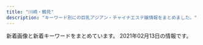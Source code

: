 ```yaml
---
title: "川崎・鶴見"
description: "キーワード別にの巨乳アジアン・チャイナエステ嬢情報をまとめました。"
---
```


新着画像と新着キーワードをまとめています。
2021年02月13日の情報です。

<DmmAffiliateIns />
<KeywordTable
  shops={
    [
    {
        "keywords": {
            "D": 14,
            "E": 14
        },
        "url": "http://nymphe-est.xyz/",
        "station": "JR\u77e2\u5411\u99c5",
        "img_links": [
            "http://nymphe-est.xyz/img/cast5/img2-s.jpg",
            "http://nymphe-est.xyz/img/h1.png",
            "http://nymphe-est.xyz/img/tit3.png",
            "http://nymphe-est.xyz/img/cast5/img2.jpg",
            "http://nymphe-est.xyz/img/tit2.png",
            "http://nymphe-est.xyz/img/m3.png",
            "http://nymphe-est.xyz/img/slide2-3.jpg",
            "http://nymphe-est.xyz/img/cast6/img1.jpg",
            "http://nymphe-est.xyz/img/cg04.jpg",
            "http://nymphe-est.xyz/img/cast2/img2-s.jpg",
            "http://nymphe-est.xyz/img/phone.png",
            "http://nymphe-est.xyz/img/cast4/img2.jpg",
            "http://nymphe-est.xyz/img/cast1/img1-s.jpg",
            "http://nymphe-est.xyz/img/cg02.jpg",
            "http://nymphe-est.xyz/img/cast6/img1-s.jpg",
            "http://nymphe-est.xyz/img/cast6/img3-s.jpg",
            "http://nymphe-est.xyz/img/cast6/img3.jpg",
            "http://nymphe-est.xyz/img/cast2/img2.jpg",
            "http://nymphe-est.xyz/img/cast6/img2.jpg",
            "http://nymphe-est.xyz/img/cast4/img1.jpg",
            "http://nymphe-est.xyz/img/cast2/img1-s.jpg",
            "http://nymphe-est.xyz/img/m6.png",
            "http://nymphe-est.xyz/img/cast5/img1-s.jpg",
            "http://nymphe-est.xyz/img/cast3/img2-s.jpg",
            "http://nymphe-est.xyz/img/cast3/img3.jpg",
            "http://nymphe-est.xyz/img/m1.png",
            "http://nymphe-est.xyz/img/slide2-4.jpg",
            "http://nymphe-est.xyz/img/cg01.jpg",
            "http://nymphe-est.xyz/img/cg03.jpg",
            "http://nymphe-est.xyz/img/cast2/img1.jpg",
            "http://nymphe-est.xyz/img/tit1.png",
            "http://nymphe-est.xyz/img/cast5/img1.jpg",
            "http://nymphe-est.xyz/img/m2.png",
            "http://nymphe-est.xyz/img/cast4/img2-s.jpg",
            "http://nymphe-est.xyz/img/cast6/img2-s.jpg",
            "http://nymphe-est.xyz/img/cast3/img1-s.jpg",
            "http://nymphe-est.xyz/img/cast4/img1-s.jpg",
            "http://nymphe-est.xyz/img/tit4.png",
            "http://nymphe-est.xyz/img/cp-ttl.png",
            "http://nymphe-est.xyz/img/m4.png",
            "http://nymphe-est.xyz/img/slide2-2.jpg",
            "http://nymphe-est.xyz/img/cp-desc1.png",
            "http://nymphe-est.xyz/img/cast5/img3-s.jpg",
            "http://nymphe-est.xyz/img/cast3/img2.jpg",
            "http://nymphe-est.xyz/img/slide2-1.jpg",
            "http://nymphe-est.xyz/img/tit5.png",
            "http://nymphe-est.xyz/img/cast1/img2.jpg",
            "http://nymphe-est.xyz/img/tel2.png",
            "http://nymphe-est.xyz/img/cast3/img1.jpg",
            "http://nymphe-est.xyz/img/open.png",
            "http://nymphe-est.xyz/img/cp-desc1sp.png",
            "http://nymphe-est.xyz/img/cast1/img1.jpg",
            "http://nymphe-est.xyz/img/cast2/img3.jpg",
            "http://nymphe-est.xyz/img/tit6.png",
            "http://nymphe-est.xyz/img/cast2/img3-s.jpg",
            "http://nymphe-est.xyz/img/cast1/img2-s.jpg",
            "http://nymphe-est.xyz/img/cast5/img3.jpg",
            "http://nymphe-est.xyz/img/m5.png",
            "http://nymphe-est.xyz/img/cast3/img3-s.jpg"
        ],
        "name": "For You"
    },
    {
        "station": "\u4eac\u6025\u9db4\u898b\u99c5\u6771\u53e3",
        "name": "\u30d0\u30d6\u308a\u3093\u5a18",
        "url": "http://baburin.iest.info/",
        "keywords": {
            "D": 188,
            "88": 17,
            "85": 57,
            "83": 19,
            "87": 133,
            "86": 76,
            "E": 19,
            "C": 76,
            "82": 19
        },
        "img_links": [
            "http://baburin.iest.info/photos/sites/2/2018/09/2018091006542340.jpg",
            "http://baburin.iest.info/images/s_info.jpg",
            "http://baburin.iest.info/photos/sites/2/2018/12/2018120114132410.jpg",
            "http://baburin.iest.info/images/s_news.jpg",
            "http://baburin.iest.info/images/s_staff.jpg",
            "http://baburin.iest.info/photos/sites/2/2018/06/2018062508384319.jpg",
            "http://baburin.iest.info/photos/sites/2/2019/12/2019121012290043.jpg",
            "http://baburin.iest.info/photos/sites/2/2018/06/2018063004421199.jpg",
            "http://baburin.iest.info/images/mibile.jpg",
            "http://baburin.iest.info/photos/sites/2/2018/10/2018103017042054.jpg",
            "http://baburin.iest.info/photos/sites/2/2019/12/2019121112381870.jpg",
            "http://baburin.iest.info/photos/sites/2/2020/02/2020020617495273.jpg",
            "http://baburin.iest.info/photos/sites/2/2019/06/2019062312555740.jpg",
            "http://baburin.iest.info/images/s_pick.jpg",
            "http://baburin.iest.info/photos/sites/2/2018/07/2018072409124390.jpg",
            "http://baburin.iest.info/images/staff0.jpg",
            "http://baburin.iest.info/photos/sites/2/2020/02/2020021216314936.jpg",
            "http://baburin.iest.info/photos/sites/2/2019/12/2019121012271150.jpg",
            "http://baburin.iest.info/images/top.png",
            "http://baburin.iest.info/photos/sites/2/2020/10/2020100615314175.jpg",
            "http://baburin.iest.info/photos/sites/2/2019/12/2019121012234134.jpg",
            "http://baburin.iest.info/photos/sites/2/2018/03/1.jpg",
            "http://baburin.iest.info/images/acc.jpg",
            "http://baburin.iest.info/images/acc1.jpg",
            "http://baburin.iest.info/photos/sites/2/2018/11/2018112214225177.jpg",
            "http://baburin.iest.info/images/s_face.jpg"
        ]
    },
    {
        "name": "Smile",
        "keywords": {
            "E": 2,
            "C": 16,
            "D": 4
        },
        "station": "\u4eac\u6025\u9db4\u898b\u99c5\u6771\u53e3",
        "url": "http://tsurumi-est.xyz/",
        "img_links": [
            "http://tsurumi-est.xyz/g0.jpg",
            "http://tsurumi-est.xyz/g1.jpg",
            "http://tsurumi-est.xyz/images/top.jpg",
            "http://tsurumi-est.xyz/images/int1.jpg",
            "http://tsurumi-est.xyz/images/g2.jpg",
            "http://tsurumi-est.xyz/g3.jpg",
            "http://tsurumi-est.xyz/images/mens-esthe1.png",
            "http://tsurumi-est.xyz/images/flash.jpg",
            "http://tsurumi-est.xyz/g2.jpg",
            "http://tsurumi-est.xyz/images/flash2.jpg",
            "http://tsurumi-est.xyz/images/g3.jpg",
            "http://tsurumi-est.xyz/images/s_staff1.png",
            "http://tsurumi-est.xyz/images/g0.jpg",
            "http://tsurumi-est.xyz/images/int2.jpg",
            "http://cdn.dino-es.com/images/logo/88x31NewDinoEs.png",
            "http://tsurumi-est.xyz/images/s_staff.png",
            "http://momipara.jp/img/link/momi88.jpg",
            "http://tsurumi-est.xyz/images/mobile.png",
            "http://tsurumi-est.xyz/images/g1.jpg",
            "http://tsurumi-est.xyz/images/g5.jpg"
        ]
    },
    {
        "keywords": {
            "100": 1,
            "\u30bb\u30af\u30b7\u30fc": 8,
            "G": 13,
            "\u30c0\u30a4\u30ca\u30de\u30a4\u30c8": 1
        },
        "img_links": [
            "https://www.pal-spa.com/img/girl/main/smain2944975d1e88a92635112090a18fddfe496.jpg",
            "https://www.pal-spa.com/img/blog/palspa_blog_20200803_ai3.jpg",
            "https://www.pal-spa.com/img/blog/palspa_blog_20200113_miyuki6.jpg",
            "https://www.pal-spa.com/img/girl/list/swest259a92ee295305fdbc6e4cd5a68dad5216.jpg",
            "https://www.pal-spa.com/img/blog/palspa_blog_20200316_aya8.jpg",
            "https://www.pal-spa.com/img/blog/palspa_blog_20191204_erica5.jpg",
            "https://www.pal-spa.com/img/girl/list/sface21a4782a043e7ca29f58aba8d6552a2d6e.jpg",
            "https://www.pal-spa.com/img/blog/palspa_blog_20200316_aya10.jpg",
            "https://www.pal-spa.com/img/girl/list/swest41179e3d7fbd9c1dd52f6aa2a671ce0bd.jpg",
            "https://www.pal-spa.com/img/material/massage_siatu2.jpg",
            "https://www.pal-spa.com/img/girl/main/smain2924975d1e88a92635112090a18fddfe496.jpg",
            "https://www.pal-spa.com/img/blog/palspa_blog_20200113_miyuki8.jpg",
            "https://www.pal-spa.com/img/girl/main/smain251b45d339d6509c6b7779e499e2a9b6ba6.jpg",
            "https://www.pal-spa.com/img/blog/palspa_blog_20191204_izumi1.jpg",
            "https://www.pal-spa.com/img/blog/palspa_blog_20200113_miyuki7.jpg",
            "https://www.pal-spa.com/img/girl/list/slist2803b6e28547718e5f6d36e0d1c631fbcd.jpg",
            "https://www.pal-spa.com/img/blog/postimage20200805131611.jpg",
            "https://www.pal-spa.com/img/blog/palspa_blog_20210120_haruka6.jpg",
            "https://www.pal-spa.com/img/girl/main/smain214a4782a043e7ca29f58aba8d6552a2d6e.jpg",
            "https://www.pal-spa.com/img/blog/postimage20210128110639.jpg",
            "https://www.pal-spa.com/img/blog/palspa_blog_20200803_ai1.jpg",
            "https://www.pal-spa.com/img/blog/palspa_blog_20191204_erica1.jpg",
            "https://www.pal-spa.com/img/girl/main/smain241254584407bed049e349a41c5443a4345.jpg",
            "https://www.pal-spa.com/img/girl/main/smain32544cc176e6519c5cfcaa30cdb6b3d4ae6.jpg",
            "https://www.pal-spa.com/img/blog/palspa_blog_20191201_yui4.jpg",
            "https://www.pal-spa.com/img/girl/main/smain93489e4bc2f68cb6c1df5f2c0780e53ef2.jpg",
            "https://www.pal-spa.com/img/girl/list/swest34fb1e5b054a6796aafb6d24f36ac90950.jpg",
            "https://www.pal-spa.com/img/girl/main/smain32344cc176e6519c5cfcaa30cdb6b3d4ae6.jpg",
            "https://www.pal-spa.com/img/girl/main/smain295c66d8a8ea77ad563b7a5d4d245be38c5.jpg",
            "https://www.pal-spa.com/img/blog/palspa_blog_20191204_erica3.jpg",
            "https://www.pal-spa.com/img/blog/palspa_blog_20191201_yui3.jpg",
            "https://www.pal-spa.com/img/girl/main/smain2342be10adc295a0fc3adfdb5b77838c4a7.jpg",
            "https://www.pal-spa.com/img/material/image_auth.png",
            "https://www.pal-spa.com/img/girl/list/swest21a4782a043e7ca29f58aba8d6552a2d6e.jpg",
            "https://www.pal-spa.com/img/girl/main/smain283aa054b0383cc218664f07c55c4e1d3f0.jpg",
            "https://www.pal-spa.com/img/blog/palspa_blog_20191201_yui6.jpg",
            "https://www.pal-spa.com/img/blog/palspa_blog_20200316_aya5.jpg",
            "https://www.pal-spa.com/img/material/massage_sentai1.jpg",
            "https://www.pal-spa.com/img/girl/main/smain841caefc8aa890323cc659f5abf9da1937.jpg",
            "https://www.pal-spa.com/img/blog/palspa_blog_20191204_erica4.jpg",
            "https://www.pal-spa.com/img/girl/list/slist32552450a07c5e6fcf616569ce56276f28.jpg",
            "https://www.pal-spa.com/img/blog/postimage20190909035711.jpg",
            "https://www.pal-spa.com/img/girl/main/smain285aa054b0383cc218664f07c55c4e1d3f0.jpg",
            "https://www.pal-spa.com/img/blog/palspa_blog_20200113_miyuki4.jpg",
            "https://www.pal-spa.com/img/camp/camp_20210101min75.jpg",
            "https://www.pal-spa.com/img/girl/main/smain424a6d03832c91a865b6562a3dc842e51a.jpg",
            "https://www.pal-spa.com/img/girl/list/sface24254584407bed049e349a41c5443a4345.jpg",
            "https://www.pal-spa.com/img/blog/palspa_blog_20191204_izumi7.jpg",
            "https://www.pal-spa.com/img/girl/pickup/pickup20200822150116.jpg",
            "https://www.pal-spa.com/img/blog/palspa_blog_20200803_ai4.jpg",
            "https://www.pal-spa.com/img/blog/palspa_blog_20200316_aya9.jpg",
            "https://www.pal-spa.com/img/girl/main/smain2332be10adc295a0fc3adfdb5b77838c4a7.jpg",
            "https://www.pal-spa.com/img/girl/main/smain339afba4e500f33ea543f800c8238c1f49.jpg",
            "https://www.pal-spa.com/img/girl/list/sface9b20525be57ec14c2cab254b7f38bd4df.jpg",
            "https://www.pal-spa.com/img/girl/main/smain831caefc8aa890323cc659f5abf9da1937.jpg",
            "https://www.pal-spa.com/img/girl/main/smain2934975d1e88a92635112090a18fddfe496.jpg",
            "https://www.pal-spa.com/img/blog/postimage20191205024146.jpg",
            "https://www.pal-spa.com/img/girl/list/slist82771fec40d02127b42e7e4941a97d5e8.jpg",
            "https://www.pal-spa.com/img/blog/postimage20200316071533.jpg",
            "https://www.pal-spa.com/img/blog/palspa_blog_20191201_yui7.jpg",
            "https://www.pal-spa.com/img/girl/list/swest24254584407bed049e349a41c5443a4345.jpg",
            "https://www.pal-spa.com/img/girl/list/sface32552450a07c5e6fcf616569ce56276f28.jpg",
            "https://www.pal-spa.com/img/girl/main/smain281fd9bc58195da2c4f8c318534044e362e.jpg",
            "https://www.pal-spa.com/img/girl/list/slist2384c844601b0fd2f7aabfe4a5a12163b7.jpg",
            "https://www.pal-spa.com/img/blog/palspa_blog_20191204_erica6.jpg",
            "https://www.pal-spa.com/img/girl/list/sface41179e3d7fbd9c1dd52f6aa2a671ce0bd.jpg",
            "https://www.pal-spa.com/img/girl/main/smain2312be10adc295a0fc3adfdb5b77838c4a7.jpg",
            "https://www.pal-spa.com/img/blog/postimage20200112225143.jpg",
            "https://www.pal-spa.com/img/blog/postimage20191201161433.jpg",
            "https://www.pal-spa.com/img/girl/list/sface8aaf0584954cf78c6fa0e4d5235d359c9.jpg",
            "https://www.pal-spa.com/img/blog/palspa_blog_20191201_aica7.jpg",
            "https://www.pal-spa.com/img/girl/list/swest232be10adc295a0fc3adfdb5b77838c4a7.jpg",
            "https://www.pal-spa.com/img/girl/main/smain32444cc176e6519c5cfcaa30cdb6b3d4ae6.jpg",
            "https://www.pal-spa.com/img/blog/palspa_blog_20191204_izumi4.jpg",
            "https://www.pal-spa.com/img/girl/list/slist24940766e3a46af57756429b6407dea11e.jpg",
            "https://www.pal-spa.com/img/girl/main/smain34264ec295988800531cb0f78cdcfbcb9cf.jpg",
            "https://www.pal-spa.com/img/girl/main/smain315f04254ecea9c57f49748c46b01a7664c.jpg",
            "https://www.pal-spa.com/img/girl/main/smain314f04254ecea9c57f49748c46b01a7664c.jpg",
            "https://www.pal-spa.com/img/blog/palspa_blog_20200113_miyuki1.jpg",
            "https://www.pal-spa.com/img/blog/palspa_blog_20191204_izumi6.jpg",
            "https://www.pal-spa.com/img/girl/list/swest81caefc8aa890323cc659f5abf9da1937.jpg",
            "https://www.pal-spa.com/img/blog/palspa_blog_20200113_miyuki3.jpg",
            "https://www.pal-spa.com/img/girl/main/smain3438922ce8484534d2b75a91ab7a300e6de.jpg",
            "https://www.pal-spa.com/img/girl/list/sface259a92ee295305fdbc6e4cd5a68dad5216.jpg",
            "https://www.pal-spa.com/img/blog/palspa_blog_20191204_izumi3.jpg",
            "https://www.pal-spa.com/img/girl/main/smain211a4782a043e7ca29f58aba8d6552a2d6e.jpg",
            "https://www.pal-spa.com/img/material/massage_siatu3.jpg",
            "https://www.pal-spa.com/img/blog/postimage20191201160113.jpg",
            "https://www.pal-spa.com/img/girl/list/slist21c8c7f499c3f4da854e401c53978a3677.jpg",
            "https://www.pal-spa.com/img/blog/postimage20190823184018.jpg",
            "https://www.pal-spa.com/img/girl/list/sface2934a16061b4519bc353f475021810bbc2.jpg",
            "https://www.pal-spa.com/img/blog/palspa_blog_20191201_yui5.jpg",
            "https://www.pal-spa.com/img/girl/main/smain253b45d339d6509c6b7779e499e2a9b6ba6.jpg",
            "https://www.pal-spa.com/img/blog/palspa_blog_20191204_erica2.jpg",
            "https://www.pal-spa.com/img/blog/palspa_blog_20200316_aya3.jpg",
            "https://www.pal-spa.com/img/blog/palspa_blog_20191201_kiki7.jpg",
            "https://www.pal-spa.com/img/girl/main/smain81aaf0584954cf78c6fa0e4d5235d359c9.jpg",
            "https://www.pal-spa.com/img/girl/main/smain242efb09e433a238cc9c94272805945bf96.jpg",
            "https://www.pal-spa.com/img/blog/palspa_blog_20210120_haruka3.jpg",
            "https://www.pal-spa.com/img/blog/palspa_blog_20200113_miyuki5.jpg",
            "https://www.pal-spa.com/img/girl/main/smain44b39a706bac6618b1571f7fdf4631427d.jpg",
            "https://www.pal-spa.com/img/girl/main/smain3458922ce8484534d2b75a91ab7a300e6de.jpg",
            "https://www.pal-spa.com/img/blog/palspa_blog_20200803_ai5.jpg",
            "https://www.pal-spa.com/img/girl/list/slist31991bce11ee745ecab812af3ff1cb34c6.jpg",
            "https://www.pal-spa.com/img/girl/main/smain284aa054b0383cc218664f07c55c4e1d3f0.jpg",
            "https://www.pal-spa.com/img/girl/main/smain2322be10adc295a0fc3adfdb5b77838c4a7.jpg",
            "https://www.pal-spa.com/img/girl/main/smain2352be10adc295a0fc3adfdb5b77838c4a7.jpg",
            "https://www.pal-spa.com/img/blog/palspa_blog_20191201_yui2.jpg",
            "https://www.pal-spa.com/img/girl/list/sface2815022380c60cdc7043c4ec074cee02f5.jpg",
            "https://www.pal-spa.com/img/girl/main/smain92489e4bc2f68cb6c1df5f2c0780e53ef2.jpg",
            "https://www.pal-spa.com/img/blog/palspa_blog_20200316_aya7.jpg",
            "https://www.pal-spa.com/img/girl/main/smain411179e3d7fbd9c1dd52f6aa2a671ce0bd.jpg",
            "https://www.pal-spa.com/img/material/massage_sentai2.jpg",
            "https://www.pal-spa.com/img/blog/palspa_blog_20200316_aya2.jpg",
            "https://www.pal-spa.com/img/girl/main/smain252b45d339d6509c6b7779e499e2a9b6ba6.jpg",
            "https://www.pal-spa.com/img/girl/list/sface34fb1e5b054a6796aafb6d24f36ac90950.jpg",
            "https://www.pal-spa.com/img/girl/list/swest32552450a07c5e6fcf616569ce56276f28.jpg",
            "https://www.pal-spa.com/img/girl/list/slist34fb1e5b054a6796aafb6d24f36ac90950.jpg",
            "https://www.pal-spa.com/img/girl/main/smain254b45d339d6509c6b7779e499e2a9b6ba6.jpg",
            "https://www.pal-spa.com/img/girl/main/smain821caefc8aa890323cc659f5abf9da1937.jpg",
            "https://www.pal-spa.com/img/girl/list/swest2934a16061b4519bc353f475021810bbc2.jpg",
            "https://www.pal-spa.com/img/blog/palspa_blog_20191201_kiki5.jpg",
            "https://www.pal-spa.com/img/girl/list/sface3c2ba25b14b61f54befa1ec672e487350.jpg",
            "https://www.pal-spa.com/img/girl/list/slist3aa1148d56856a2cfde4a3dfdd8d1c5ed.jpg",
            "https://www.pal-spa.com/img/girl/main/smain213a4782a043e7ca29f58aba8d6552a2d6e.jpg",
            "https://www.pal-spa.com/img/blog/palspa_blog_20200316_aya4.jpg",
            "https://www.pal-spa.com/img/blog/palspa_blog_20210120_haruka5.jpg",
            "https://www.pal-spa.com/img/girl/main/smain341fb1e5b054a6796aafb6d24f36ac90950.jpg",
            "https://www.pal-spa.com/img/girl/main/smain312cf1a94bbeb47fd61d9c8a0ac5715f220.jpg",
            "https://www.pal-spa.com/img/girl/main/smain32244cc176e6519c5cfcaa30cdb6b3d4ae6.jpg",
            "https://www.pal-spa.com/img/girl/main/smain32aa1148d56856a2cfde4a3dfdd8d1c5ed.jpg",
            "https://www.pal-spa.com/img/material/massage_sentai3.jpg",
            "https://www.pal-spa.com/img/girl/main/smain212a4782a043e7ca29f58aba8d6552a2d6e.jpg",
            "https://www.pal-spa.com/img/girl/list/swest31f19f00dae05be97f6dce6cb5dbe8eec8.jpg",
            "https://www.pal-spa.com/img/blog/palspa_blog_20210120_haruka4.jpg",
            "https://www.pal-spa.com/img/blog/palspa_blog_20210120_haruka1.jpg",
            "https://www.pal-spa.com/img/material/massage_siatu1.jpg",
            "https://www.pal-spa.com/img/blog/palspa_blog_20191201_kiki4.jpg",
            "https://www.pal-spa.com/img/girl/main/smain215a4782a043e7ca29f58aba8d6552a2d6e.jpg",
            "https://www.pal-spa.com/img/blog/palspa_blog_20191201_aica5.jpg",
            "https://www.pal-spa.com/img/blog/palspa_blog_20191201_aica1.jpg",
            "https://www.pal-spa.com/img/blog/palspa_blog_20191201_kiki2.jpg",
            "https://www.pal-spa.com/img/blog/palspa_blog_20191204_izumi2.jpg",
            "https://www.pal-spa.com/img/blog/palspa_blog_20191204_izumi5.jpg",
            "https://www.pal-spa.com/img/girl/pickup/pickup20200923134207.jpg",
            "https://www.pal-spa.com/img/blog/palspa_blog_20191201_yui1.jpg",
            "https://www.pal-spa.com/img/blog/postimage20190615060904.jpg",
            "https://www.pal-spa.com/img/girl/main/smain29126f46703ae5614cc6531d2d744ef64cb.jpg",
            "https://www.pal-spa.com/img/blog/palspa_blog_20191201_aica4.jpg",
            "https://www.pal-spa.com/img/blog/palspa_blog_20191201_kiki6.jpg",
            "https://www.pal-spa.com/img/girl/main/smain3448922ce8484534d2b75a91ab7a300e6de.jpg",
            "https://www.pal-spa.com/img/girl/list/slist29b91c9bcc8e157811f43836e0e81c7a7e.jpg",
            "https://www.pal-spa.com/img/blog/postimage20191201160850.jpg",
            "https://www.pal-spa.com/img/girl/list/swest95fea8ce189d2417d922eb9079627b3ac.jpg",
            "https://www.pal-spa.com/img/girl/list/slist41179e3d7fbd9c1dd52f6aa2a671ce0bd.jpg",
            "https://www.pal-spa.com/img/girl/pickup/pickup20210120104719.jpg",
            "https://www.pal-spa.com/img/blog/palspa_blog_20200803_ai6.jpg",
            "https://www.pal-spa.com/img/blog/palspa_blog_20200803_ai9.jpg",
            "https://www.pal-spa.com/img/girl/main/smain255b45d339d6509c6b7779e499e2a9b6ba6.jpg",
            "https://www.pal-spa.com/img/girl/main/smain91489e4bc2f68cb6c1df5f2c0780e53ef2.jpg",
            "https://www.pal-spa.com/img/blog/palspa_blog_20200803_ai8.jpg",
            "https://www.pal-spa.com/img/blog/palspa_blog_20200316_aya11.jpg",
            "https://www.pal-spa.com/img/blog/palspa_blog_20200803_ai2.jpg",
            "https://www.pal-spa.com/img/girl/list/slist341bac97b65d4f7b4ec774734a6553b2a8.jpg",
            "https://www.pal-spa.com/img/girl/main/smain28209dcea86d45d39c34084233d3f05abd3.jpg",
            "https://www.pal-spa.com/img/girl/main/smain349afba4e500f33ea543f800c8238c1f49.jpg",
            "https://www.pal-spa.com/img/girl/list/slist256b08026e0fe59c124751f4ba2dce9484.jpg",
            "https://www.pal-spa.com/img/blog/palspa_blog_20200316_aya6.jpg",
            "https://www.pal-spa.com/img/girl/list/sface31f19f00dae05be97f6dce6cb5dbe8eec8.jpg",
            "https://www.pal-spa.com/img/girl/pickup/pickup20200104064211.jpg",
            "https://www.pal-spa.com/img/blog/palspa_blog_20191201_kiki3.jpg",
            "https://www.pal-spa.com/img/girl/main/smain31aa1148d56856a2cfde4a3dfdd8d1c5ed.jpg",
            "https://www.pal-spa.com/img/blog/eyecatch_20200803.jpg",
            "https://www.pal-spa.com/img/girl/main/smain95ef1bf25458f90407a4281129029fee02.jpg",
            "https://www.pal-spa.com/img/blog/palspa_blog_20191201_aica2.jpg",
            "https://www.pal-spa.com/img/girl/list/swest2815022380c60cdc7043c4ec074cee02f5.jpg",
            "https://www.pal-spa.com/img/girl/main/smain94ef1bf25458f90407a4281129029fee02.jpg",
            "https://www.pal-spa.com/img/blog/palspa_blog_20200113_miyuki2.jpg",
            "https://www.pal-spa.com/img/blog/palspa_blog_20191204_erica7.jpg",
            "https://www.pal-spa.com/img/girl/main/smain851caefc8aa890323cc659f5abf9da1937.jpg",
            "https://www.pal-spa.com/img/blog/palspa_blog_20191201_aica3.jpg",
            "https://www.pal-spa.com/img/girl/main/smain311813891f0a4f13a5dcec2552f803dff41.jpg",
            "https://www.pal-spa.com/img/girl/list/swest3c2ba25b14b61f54befa1ec672e487350.jpg",
            "https://www.pal-spa.com/img/blog/palspa_blog_20200803_ai7.jpg",
            "https://www.pal-spa.com/img/girl/main/smain321552450a07c5e6fcf616569ce56276f28.jpg",
            "https://www.pal-spa.com/img/girl/main/smain43f417400ac5884575399559541bcf4c17.jpg",
            "https://www.pal-spa.com/img/girl/list/slist9224bead323710d8ed7f0640125518c54.jpg",
            "https://www.pal-spa.com/img/blog/postimage20191201162035.jpg",
            "https://www.pal-spa.com/img/girl/pickup/pickup20200730025343.jpg",
            "https://www.pal-spa.com/img/blog/palspa_blog_20191201_aica6.jpg",
            "https://www.pal-spa.com/img/girl/main/smain313cf1a94bbeb47fd61d9c8a0ac5715f220.jpg",
            "https://www.pal-spa.com/img/blog/palspa_blog_20191201_kiki1.jpg",
            "https://www.pal-spa.com/img/girl/list/sface232be10adc295a0fc3adfdb5b77838c4a7.jpg",
            "https://www.pal-spa.com/img/camp/camp_20210201.jpg",
            "https://www.pal-spa.com/img/blog/palspa_blog_20200316_aya1.jpg",
            "https://www.pal-spa.com/img/blog/postimage20191205024522.jpg"
        ],
        "station": "JR\u9db4\u898b\u99c5\u6771\u53e3",
        "name": "Men\u2019s Pal Spa\u30fb\u30e1\u30f3\u30ba\u30d1\u30eb\u30b9\u30d1",
        "url": "https://www.pal-spa.com/"
    },
    {
        "keywords": {
            "C": 16,
            "D": 40,
            "E": 8,
            "88": 8,
            "84": 8,
            "85": 32,
            "86": 16
        },
        "img_links": [
            "http://good.abnavi.info/photos/sites/25/2020/03/2020031701491235.jpg",
            "http://good.abnavi.info/images/top-sp2.jpg",
            "http://good.abnavi.info/images/staff0.jpg",
            "http://good.abnavi.info/photos/sites/25/2020/10/2020100606155663.jpg",
            "http://good.abnavi.info/photos/sites/25/2020/05/2020052804013963.jpg",
            "http://good.abnavi.info/photos/sites/25/2020/06/2020062506163384.jpg",
            "http://good.abnavi.info/images/acc.jpg",
            "http://good.abnavi.info/images/top-sp1.jpg",
            "http://good.abnavi.info/photos/sites/25/2020/08/2020081403120864.jpg",
            "http://good.abnavi.info/photos/sites/25/2020/03/2020031006353919.jpg",
            "http://good.abnavi.info/photos/sites/25/2020/12/202012120133023.jpg",
            "http://good.abnavi.info/images/pagetop.jpg",
            "http://good.abnavi.info/images/top1.jpg",
            "http://good.abnavi.info/images/top2.jpg"
        ],
        "name": "GooD",
        "station": "JR\u9db4\u898b\u99c5\u6771\u53e3",
        "url": "http://good.abnavi.info/"
    },
    {
        "url": "http://god-esthe.com/",
        "keywords": {
            "83": 4,
            "G": 4,
            "C": 4,
            "84": 4,
            "94": 2
        },
        "station": "JR\u9db4\u898b\u99c5\u6771\u53e3",
        "img_links": [
            "http://god-esthe.com/girl/3.jpg",
            "http://god-esthe.com/girl/5.jpg",
            "http://god-esthe.com/static/picture/sub_back_sp.jpg",
            "http://god-esthe.com/static/picture/top_back_sp1.jpg",
            "http://god-esthe.com/girl/2.jpg",
            "http://god-esthe.com/girl/1.jpg",
            "http://god-esthe.com/girl/4.jpg",
            "http://god-esthe.com/static/picture/sub_back_pc.jpg",
            "http://god-esthe.com/static/picture/top_back_pc1.jpg",
            "http://god-esthe.com/static/picture/page-top_off.png"
        ],
        "name": "GOD\u30e1\u30f3\u30ba\u30a8\u30b9\u30c6"
    },
    {
        "name": "\u6708\u4e0b\u7f8e\u4eba",
        "img_links": [
            "https://moon-beauty.jp/wp/wp-content/uploads/2017/11/1.png",
            "https://moon-beauty.jp/wp/wp-content/uploads/2020/09/mirai_info.png",
            "https://moon-beauty.jp/wp/wp-content/uploads/2017/12/dde33c6f84f42b29abc164fed911749d.jpg",
            "https://moon-beauty.jp/wp/wp-content/uploads/2017/11/campaign1711-700x327.jpg",
            "https://moon-beauty.jp/wp/wp-content/uploads/2017/11/5.png",
            "https://moon-beauty.jp/wp/wp-content/uploads/2017/12/3addf91ad6b786b4c3fd2e4322dc1181-700x1246.jpg",
            "https://moon-beauty.jp/wp/wp-content/uploads/2020/09/nana_info.png",
            "https://moon-beauty.jp/images/staff/staff.png",
            "https://moon-beauty.jp/wp/wp-content/uploads/2017/12/7e6728877b7be3eba7dacfced12e3481.jpg",
            "https://moon-beauty.jp/wp/wp-content/uploads/2017/11/top01-1-700x459.png",
            "https://moon-beauty.jp/wp/wp-content/uploads/2017/12/11e78c1189d1307c1c0528ca01cf193e.jpg",
            "https://moon-beauty.jp/images/staff/momoka22_01.png",
            "https://moon-beauty.jp/images/staff/izumi23_01.png",
            "https://moon-beauty.jp/wp/wp-content/uploads/2017/11/mb_front.png",
            "https://moon-beauty.jp/wp/wp-content/uploads/2017/11/mb_shower.png",
            "https://moon-beauty.jp/wp/wp-content/uploads/2017/11/4.png",
            "https://moon-beauty.jp/wp/wp-content/uploads/2017/11/mb_interior01.png",
            "https://moon-beauty.jp/images/staff/hikari23_02.png",
            "https://moon-beauty.jp/wp/wp-content/uploads/2017/11/6a08b9c7e55a068553569af35285dd93-700x1244.jpg",
            "https://moon-beauty.jp/wp/wp-content/uploads/2017/12/1d7d7d3df21218cb91cce28ca987dca8-700x1246.jpg",
            "https://moon-beauty.jp/wp/wp-content/uploads/2020/01/2002campaign-700x327.png",
            "https://moon-beauty.jp/wp/wp-content/uploads/2020/06/202006campaign-700x327.png",
            "https://moon-beauty.jp/wp/wp-content/uploads/2019/07/1907campaign02-700x327.png",
            "https://moon-beauty.jp/images/campaign2017.jpg",
            "https://moon-beauty.jp/images/costume/sailorgirl01.png",
            "https://moon-beauty.jp/wp/wp-content/uploads/2019/07/1907campaign01.png",
            "https://moon-beauty.jp/wp/wp-content/uploads/2017/11/9ac2dcf4d411d36df940a44359d1e597.jpg",
            "https://moon-beauty.jp/images/staff/ran23_01.png",
            "https://moon-beauty.jp/wp/wp-content/uploads/2020/09/rika_info.png",
            "https://moon-beauty.jp/images/costume/cabinattendant01.png",
            "https://moon-beauty.jp/wp/wp-content/uploads/2017/11/27e7586ba3689c74b6428ec7dbfe02a6-700x1244.jpg",
            "https://moon-beauty.jp/wp/wp-content/uploads/2018/09/mb_front4.png",
            "https://moon-beauty.jp/images/costume/nursegirl002.png",
            "https://moon-beauty.jp/wp/wp-content/uploads/2017/11/top02.png",
            "https://moon-beauty.jp/wp/wp-content/uploads/2017/11/6a08b9c7e55a068553569af35285dd93.jpg",
            "https://moon-beauty.jp/images/costume/cheergirl02.png",
            "https://moon-beauty.jp/wp/wp-content/uploads/2017/11/top01-1.png",
            "https://moon-beauty.jp/wp/wp-content/uploads/2017/11/27e7586ba3689c74b6428ec7dbfe02a6.jpg",
            "https://moon-beauty.jp/wp/wp-content/uploads/2017/11/484697b90c0612750e1d8c7c971a16f8.jpg",
            "https://moon-beauty.jp/wp/wp-content/uploads/2020/02/2002sp_campaign-700x327.png",
            "https://moon-beauty.jp/wp/wp-content/uploads/2018/11/1811campaign.png",
            "https://moon-beauty.jp/wp/wp-content/uploads/2021/01/202102campaign.png",
            "https://moon-beauty.jp/images/costume/nursegirl01.png",
            "https://moon-beauty.jp/wp/wp-content/uploads/2019/07/1907campaign02.png",
            "https://moon-beauty.jp/wp/wp-content/uploads/2017/11/play.png",
            "https://moon-beauty.jp/wp/wp-content/uploads/2018/09/mb_road02.png",
            "https://moon-beauty.jp/wp/wp-content/uploads/2017/11/top03.png",
            "https://moon-beauty.jp/wp/wp-content/uploads/2017/11/6.png",
            "https://moon-beauty.jp/images/staff/hikari23_01.png",
            "https://moon-beauty.jp/wp/wp-content/uploads/2017/11/3.png",
            "https://moon-beauty.jp/wp/wp-content/uploads/2017/12/3addf91ad6b786b4c3fd2e4322dc1181.jpg",
            "https://moon-beauty.jp/images/staff/eri21_01.png",
            "https://moon-beauty.jp/images/staff/nana25_02.png",
            "https://moon-beauty.jp/images/staff/rika22_02.png",
            "https://moon-beauty.jp/wp/wp-content/uploads/2017/12/dde33c6f84f42b29abc164fed911749d-700x1246.jpg",
            "https://moon-beauty.jp/images/staff/rika22_01.png",
            "https://moon-beauty.jp/wp/wp-content/uploads/2017/12/1d7d7d3df21218cb91cce28ca987dca8.jpg",
            "https://moon-beauty.jp/images/costume/cheergirl01.png",
            "https://moon-beauty.jp/images/costume/sailorgirl02.png",
            "https://moon-beauty.jp/images/costume/cabinattendant02.png",
            "https://moon-beauty.jp/images/staff/emi24_1.png",
            "https://moon-beauty.jp/images/staff/mirai23.png",
            "https://moon-beauty.jp/wp/wp-content/uploads/2017/12/3985d5f04f99b7c5a1b4662bcc831575.jpg",
            "https://moon-beauty.jp/images/staff/nana25_01.png",
            "https://moon-beauty.jp/wp/wp-content/uploads/2017/11/mb_front2.png",
            "https://moon-beauty.jp/wp/wp-content/uploads/2020/09/costume.png",
            "https://moon-beauty.jp/wp/wp-content/uploads/2019/07/1907campaign01-700x327.png"
        ],
        "keywords": {
            "88": 16,
            "87": 16,
            "\u30bb\u30af\u30b7\u30fc": 2,
            "C": 32,
            "D": 40,
            "86": 16,
            "85": 16,
            "89": 8
        },
        "url": "https://moon-beauty.jp/",
        "station": "JR\u9db4\u898b\u99c5\u6771\u53e3"
    },
    {
        "keywords": {
            "\u80f8": 1,
            "\u30bb\u30af\u30b7\u30fc": 2,
            "G": 2
        },
        "station": "JR\u9db4\u898b\u99c5\u6771\u53e3",
        "name": "\u798f\u7e01\u30fbFUKUEN",
        "img_links": [
            "http://www.fukuen.in/img/material/shiatsu5rev1.jpg",
            "http://www.fukuen.in/img/girl/list/swest8fbaefba79306aed7d52f3369481c4f79.jpg",
            "http://www.fukuen.in/img/material/shiatsu1.jpg",
            "http://www.fukuen.in/img/material/arrow_next.png",
            "http://www.fukuen.in/img/girl/main/smain918323e29e851f98b7ae489f32a7802aad.jpg",
            "http://www.fukuen.in/img/girl/extra/yuki_20200912_1.jpg",
            "http://www.fukuen.in/img/girl/main/smain112a604c7246ee7ef21ea1371bf0f8ae541.jpg",
            "http://www.fukuen.in/img/material/akasuri6rev1.jpg",
            "http://www.fukuen.in/img/material/sentai4.jpg",
            "http://www.fukuen.in/img/girl/list/swest4f486b583999cfcec7913d7843c608159.jpg",
            "http://www.fukuen.in/img/girl/main/smain425ef08e32ca6d2936eee599647ef1be42.jpg",
            "http://www.fukuen.in/img/girl/list/swest96d9c126d47d500beae8ef28f29eb366a.jpg",
            "http://www.fukuen.in/img/girl/main/smain736910286ab0a44682bfc6f093f287b998.jpg",
            "http://www.fukuen.in/img/girl/main/smain41f486b583999cfcec7913d7843c608159.jpg",
            "http://www.fukuen.in/img/girl/main/smain12276c3f8b7d0a2900b5557ad186572c1c5.jpg",
            "http://www.fukuen.in/img/material/akasuri3.jpg",
            "http://www.fukuen.in/img/girl/main/smain123f3ae0063654627ed21fdac7f7f732cb0.jpg",
            "http://www.fukuen.in/img/girl/list/swest72b8648aae56da25b7c7573dc007cc2de.jpg",
            "http://www.fukuen.in/img/girl/extra/ai_20200914_2.jpg",
            "http://www.fukuen.in/img/material/akasuri1.jpg",
            "http://www.fukuen.in/img/girl/main/smain22a5f5188f9c41ddb221fc0bead2a8556b.jpg",
            "http://www.fukuen.in/img/material/shiatsu3.jpg",
            "http://www.fukuen.in/img/girl/list/slist48970948df1b5f673ddccf8bdc1c27ca3.jpg",
            "http://www.fukuen.in/img/camp/20210201_deluxe.png",
            "http://www.fukuen.in/img/girl/main/smain82429f69a5e0facf26b5c596ab5374c79a.jpg",
            "http://www.fukuen.in/img/girl/main/smain938323e29e851f98b7ae489f32a7802aad.jpg",
            "http://www.fukuen.in/img/girl/list/swest1276c3f8b7d0a2900b5557ad186572c1c5.jpg",
            "http://www.fukuen.in/img/girl/main/smain13372fb92a183b52eed6697b1dc18d650f.jpg",
            "http://www.fukuen.in/img/girl/extra/ai_20200914_4.jpg",
            "http://www.fukuen.in/img/material/oil6.jpg",
            "http://www.fukuen.in/img/material/oil3.jpg",
            "http://www.fukuen.in/img/girl/main/smain721ab20435a050b6117e25de016c851a5e.jpg",
            "http://www.fukuen.in/img/girl/main/smain11154c6465b3e80f1950af663ae9de86840.jpg",
            "http://www.fukuen.in/img/girl/extra/risa_20200923_5.jpg",
            "http://www.fukuen.in/img/girl/pickup/pickup20200705191524.jpg",
            "http://www.fukuen.in/img/material/image_auth.png",
            "http://www.fukuen.in/img/girl/list/swest25902fb05705d4f4dcd3bb55fc78d46ee.jpg",
            "http://www.fukuen.in/img/girl/pickup/pickup20200705191159.jpg",
            "http://www.fukuen.in/img/material/sentai2.jpg",
            "http://www.fukuen.in/img/material/arrow_prev.png",
            "http://www.fukuen.in/img/material/shiatsu2.jpg",
            "http://www.fukuen.in/img/girl/extra/hotaru200809_4min75.jpg",
            "http://www.fukuen.in/img/girl/list/slist21d95f10417cbe687c362ac86a6caaf51.jpg",
            "http://www.fukuen.in/img/girl/extra/risa_20200923_4.jpg",
            "http://www.fukuen.in/img/material/bath.jpg",
            "http://www.fukuen.in/img/material/oil2.jpg",
            "http://www.fukuen.in/img/camp/20200610_shinki.jpg",
            "http://www.fukuen.in/img/girl/main/smain8415e8cbb1c49eb7c8caa026cbfa4e5e53.jpg",
            "http://www.fukuen.in/img/girl/main/smain12372fb92a183b52eed6697b1dc18d650f.jpg",
            "http://www.fukuen.in/img/girl/extra/risa_20200923_3.jpg",
            "http://www.fukuen.in/img/girl/pickup/pickup20200705191440.jpg",
            "http://www.fukuen.in/img/girl/main/smain53fb1c032274e28d599eed619e1bedc3e4.jpg",
            "http://www.fukuen.in/img/material/shiatsu6.jpg",
            "http://www.fukuen.in/img/girl/main/smain11372fb92a183b52eed6697b1dc18d650f.jpg",
            "http://www.fukuen.in/img/girl/list/swest1154c6465b3e80f1950af663ae9de86840.jpg",
            "http://www.fukuen.in/img/girl/list/slist96d9c126d47d500beae8ef28f29eb366a.jpg",
            "http://www.fukuen.in/img/girl/main/smain83429f69a5e0facf26b5c596ab5374c79a.jpg",
            "http://www.fukuen.in/img/girl/main/smain941ecbbcf1db74ffedbe8ce80b5bdc33f8.jpg",
            "http://www.fukuen.in/img/girl/main/smain113a604c7246ee7ef21ea1371bf0f8ae541.jpg",
            "http://www.fukuen.in/img/girl/list/slist1154c6465b3e80f1950af663ae9de86840.jpg",
            "http://www.fukuen.in/img/girl/list/swest5751a73c1d67d106b755f2a10f214b1fb.jpg",
            "http://www.fukuen.in/img/material/oil5.jpg",
            "http://www.fukuen.in/img/girl/main/smain21a5f5188f9c41ddb221fc0bead2a8556b.jpg",
            "http://www.fukuen.in/img/girl/main/smain746910286ab0a44682bfc6f093f287b998.jpg",
            "http://www.fukuen.in/img/girl/list/slist8fbaefba79306aed7d52f3369481c4f79.jpg",
            "http://www.fukuen.in/img/material/sentai5rev1.jpg",
            "http://www.fukuen.in/img/girl/main/smain12176c3f8b7d0a2900b5557ad186572c1c5.jpg",
            "http://www.fukuen.in/img/girl/list/slist5751a73c1d67d106b755f2a10f214b1fb.jpg",
            "http://www.fukuen.in/img/girl/main/smain435ef08e32ca6d2936eee599647ef1be42.jpg",
            "http://www.fukuen.in/img/girl/main/smain711ab20435a050b6117e25de016c851a5e.jpg",
            "http://www.fukuen.in/img/girl/extra/hotaru200809_3min75.jpg",
            "http://www.fukuen.in/img/girl/extra/risa_20200923_1.jpg",
            "http://www.fukuen.in/img/girl/main/smain114a604c7246ee7ef21ea1371bf0f8ae541.jpg",
            "http://www.fukuen.in/img/girl/main/smain115a604c7246ee7ef21ea1371bf0f8ae541.jpg",
            "http://www.fukuen.in/img/girl/list/slist11a00cec64c1902f8f81d6458bd81ecc3.jpg",
            "http://www.fukuen.in/img/material/akasuri4.jpg",
            "http://www.fukuen.in/img/girl/list/swest11a00cec64c1902f8f81d6458bd81ecc3.jpg",
            "http://www.fukuen.in/img/girl/list/slist126deb548c2a3ab378099293db5afcc041.jpg",
            "http://www.fukuen.in/img/material/akasuri2rev1.jpg",
            "http://www.fukuen.in/img/girl/extra/ai_20200914_3.jpg",
            "http://www.fukuen.in/img/girl/extra/yuki_20200912_4.jpg",
            "http://www.fukuen.in/img/girl/extra/yuki_20200912_3.jpg",
            "http://www.fukuen.in/img/girl/pickup/pickup20200705191051.jpg",
            "http://www.fukuen.in/img/material/sentai6rev1.jpg",
            "http://www.fukuen.in/img/girl/extra/risa_20200923_2.jpg",
            "http://www.fukuen.in/img/material/front.jpg",
            "http://www.fukuen.in/img/material/akasuri5rev1.jpg",
            "http://www.fukuen.in/img/material/oil1.jpg",
            "http://www.fukuen.in/img/girl/extra/ai_20200914_1.jpg",
            "http://www.fukuen.in/img/girl/extra/hotaru200809_1min75.jpg",
            "http://www.fukuen.in/img/girl/main/smain513f8bf8e4517330b71f7b182328a05400.jpg",
            "http://www.fukuen.in/img/girl/main/smain928323e29e851f98b7ae489f32a7802aad.jpg",
            "http://www.fukuen.in/img/girl/main/smain951ecbbcf1db74ffedbe8ce80b5bdc33f8.jpg",
            "http://www.fukuen.in/img/girl/extra/yuki_20200912_5.jpg",
            "http://www.fukuen.in/img/material/sentai1.jpg",
            "http://www.fukuen.in/img/girl/main/smain23a5f5188f9c41ddb221fc0bead2a8556b.jpg",
            "http://www.fukuen.in/img/girl/main/smain52fb1c032274e28d599eed619e1bedc3e4.jpg",
            "http://www.fukuen.in/img/girl/extra/hotaru200809_2min75.jpg",
            "http://www.fukuen.in/img/girl/list/slist7a7cd4a2a61a08aea05c874262bd2983c.jpg",
            "http://www.fukuen.in/img/material/sentai3.jpg",
            "http://www.fukuen.in/img/girl/extra/yuki_20200912_2.jpg",
            "http://www.fukuen.in/img/girl/main/smain81429f69a5e0facf26b5c596ab5374c79a.jpg",
            "http://www.fukuen.in/img/material/shiatsu4rev1.jpg",
            "http://www.fukuen.in/img/material/oil4.jpg"
        ],
        "url": "http://www.fukuen.in/"
    },
    {
        "url": "https://tsurumi-mensesthe.com/",
        "img_links": [
            "https://tsurumi-mensesthe.com/room/room-l1.jpg",
            "https://tsurumi-mensesthe.com/staff/momoka-l3.jpg",
            "https://tsurumi-mensesthe.com/staff/sachi-s2.jpg",
            "https://tsurumi-mensesthe.com/staff/riri-l2.jpg",
            "https://tsurumi-mensesthe.com/staff/satomi-top.jpg",
            "https://tsurumi-mensesthe.com/staff/momoka-top.jpg",
            "https://tsurumi-mensesthe.com/staff/minami-l2.jpg",
            "https://tsurumi-mensesthe.com/images/esthe3.jpg",
            "https://tsurumi-mensesthe.com/staff/momoka-l2.jpg",
            "https://tsurumi-mensesthe.com/staff/riri-s2.jpg",
            "https://tsurumi-mensesthe.com/staff/riri-s1.jpg",
            "https://tsurumi-mensesthe.com/staff/yura-s2.jpg",
            "https://tsurumi-mensesthe.com/staff/momoka-s3.jpg",
            "https://tsurumi-mensesthe.com/staff/momoka-s1.jpg",
            "https://tsurumi-mensesthe.com/images/main1.jpg",
            "https://tsurumi-mensesthe.com/staff/sora-l1.jpg",
            "https://inage-mensesthe.com/icon/twitter.png",
            "https://tsurumi-mensesthe.com/staff/risa-s1.jpg",
            "https://tsurumi-mensesthe.com/room/room-l3.jpg",
            "https://inage-mensesthe.com/icon/line.png",
            "https://tsurumi-mensesthe.com/images/esthe4.jpg",
            "https://tsurumi-mensesthe.com/icon/facebook.png",
            "https://tsurumi-mensesthe.com/footer/footer-line.png",
            "https://tsurumi-mensesthe.com/footer/footer-tel.png",
            "https://tsurumi-mensesthe.com/staff/minami-l3.jpg",
            "https://tsurumi-mensesthe.com/staff/sora-l2.jpg",
            "https://tsurumi-mensesthe.com/images/esthe2.jpg",
            "https://tsurumi-mensesthe.com/room/room-l2.jpg",
            "https://tsurumi-mensesthe.com/staff/sachi-s4.jpg",
            "https://tsurumi-mensesthe.com/staff/minami-s3.jpg",
            "https://tsurumi-mensesthe.com/images/main-sp.jpg",
            "https://tsurumi-mensesthe.com/staff/momoka-l1.jpg",
            "https://tsurumi-mensesthe.com/icon/twitter.png",
            "https://tsurumi-mensesthe.com/staff/yura-s3.jpg",
            "https://tsurumi-mensesthe.com/massage/2021/01/05/stand-by.jpg",
            "https://tsurumi-mensesthe.com/staff/sachi-l1.jpg",
            "https://tsurumi-mensesthe.com/staff/yura-l1.jpg",
            "https://tsurumi-mensesthe.com/staff/satomi-l3.jpg",
            "https://tsurumi-mensesthe.com/staff/satomi-s1.jpg",
            "https://tsurumi-mensesthe.com/staff/satomi-s2.jpg",
            "https://tsurumi-mensesthe.com/massage/2020/11/22/coco-s3.jpg",
            "https://tsurumi-mensesthe.com/staff/satomi-l2.jpg",
            "https://tsurumi-mensesthe.com/massage/2021/02/13/risa-s1.jpg",
            "https://tsurumi-mensesthe.com/staff/sachi-s3.jpg",
            "https://tsurumi-mensesthe.com/staff/satomi-l1.jpg",
            "https://tsurumi-mensesthe.com/staff/sachi-l4.jpg",
            "https://tsurumi-mensesthe.com/staff/yura-s1.jpg",
            "https://tsurumi-mensesthe.com/images/esthe1.jpg",
            "https://tsurumi-mensesthe.com/staff/minami-top.jpg",
            "https://tsurumi-mensesthe.com/staff/momoka-s2.jpg",
            "https://tsurumi-mensesthe.com/staff/sachi-s1.jpg",
            "https://tsurumi-mensesthe.com/icon/line.png",
            "https://tsurumi-mensesthe.com/room/room-l4.jpg",
            "https://tsurumi-mensesthe.com/massage/2020/12/06/riri-s1.jpg",
            "https://tsurumi-mensesthe.com/staff/riri-top.jpg",
            "https://tsurumi-mensesthe.com/images/qrcode.png",
            "https://inage-mensesthe.com/icon/facebook.png",
            "https://tsurumi-mensesthe.com/staff/yura-top.jpg",
            "https://tsurumi-mensesthe.com/staff/minami-s2.jpg",
            "https://tsurumi-mensesthe.com/icon/yelp.png",
            "https://tsurumi-mensesthe.com/staff/minami-s1.jpg",
            "https://tsurumi-mensesthe.com/staff/sachi-l3.jpg",
            "https://tsurumi-mensesthe.com/staff/sora-s1.jpg",
            "https://tsurumi-mensesthe.com/staff/satomi-s3.jpg",
            "https://tsurumi-mensesthe.com/staff/yura-l3.jpg",
            "https://tsurumi-mensesthe.com/staff/yura-l2.jpg",
            "https://tsurumi-mensesthe.com/footer/footer-staff.png",
            "https://tsurumi-mensesthe.com/staff/risa-top.jpg",
            "https://tsurumi-mensesthe.com/staff/riri-l1.jpg",
            "https://tsurumi-mensesthe.com/staff/sachi-top.jpg",
            "https://tsurumi-mensesthe.com/staff/sora-s2.jpg",
            "https://tsurumi-mensesthe.com/staff/sora-top.jpg",
            "https://tsurumi-mensesthe.com/staff/minami-l1.jpg",
            "https://tsurumi-mensesthe.com/images/header3.png",
            "https://tsurumi-mensesthe.com/images/clear.png",
            "https://inage-mensesthe.com/icon/yelp.png",
            "https://tsurumi-mensesthe.com/staff/sachi-l2.jpg"
        ],
        "station": "JR\u9db4\u898b\u99c5\u897f\u53e3",
        "keywords": {
            "86": 9,
            "85": 18,
            "87": 9,
            "90": 18,
            "88": 18
        },
        "name": "sweet"
    },
    {
        "name": "\u307c\u304f\u306e\u30c7\u30ea\u30a8\u30b9\u30c6",
        "keywords": {
            "86": 22,
            "D": 52,
            "87": 22,
            "82": 4,
            "85": 10,
            "E": 6
        },
        "url": "http://deli-esthe.jpn.mn/",
        "img_links": [
            "http://deli-esthe.jpn.mn/photos/sites/66/2019/12/2019120317385167.jpg",
            "http://deli-esthe.jpn.mn/photos/sites/66/2020/10/2020100319264630.jpg",
            "http://deli-esthe.jpn.mn/images/tit_new.png",
            "http://deli-esthe.jpn.mn/images/sp_tit_staff02.png",
            "http://deli-esthe.jpn.mn/photos/sites/66/2020/10/2020101912375463.jpg",
            "http://deli-esthe.jpn.mn/images/card.jpg",
            "http://deli-esthe.jpn.mn/images/top.jpg",
            "http://deli-esthe.jpn.mn/images/room3.jpg",
            "http://deli-esthe.jpn.mn/images/tit_staff02.png",
            "http://deli-esthe.jpn.mn/photos/sites/66/2020/10/2020100411161121.jpg",
            "http://deli-esthe.jpn.mn/images/room1.jpg",
            "http://deli-esthe.jpn.mn/photos/sites/66/2020/06/2020062113130967.jpg",
            "http://deli-esthe.jpn.mn/images/maining.jpg",
            "http://deli-esthe.jpn.mn/photos/sites/66/2020/10/2020100319272810.jpg",
            "http://deli-esthe.jpn.mn/images/room2.jpg",
            "http://deli-esthe.jpn.mn/photos/sites/66/2020/10/2020100319300327.jpg",
            "http://deli-esthe.jpn.mn/photos/sites/66/2020/10/2020100318512022.jpg",
            "http://deli-esthe.jpn.mn/photos/sites/66/2019/12/2019120317372670.jpg",
            "http://deli-esthe.jpn.mn/images/tit_staff01.png",
            "http://deli-esthe.jpn.mn/images/sp_tit_new.png",
            "http://deli-esthe.jpn.mn/photos/sites/66/2020/06/2020062611321468.jpg",
            "http://deli-esthe.jpn.mn/images/sp_tit_therapist.png",
            "http://deli-esthe.jpn.mn/images/room4.jpg",
            "http://deli-esthe.jpn.mn/photos/sites/66/2019/12/2019120511182484.jpg",
            "http://deli-esthe.jpn.mn/images/sp_top.jpg",
            "http://deli-esthe.jpn.mn/photos/sites/66/2020/10/202010031927555.jpg",
            "http://deli-esthe.jpn.mn/photos/sites/66/2020/10/2020100319265441.jpg",
            "http://deli-esthe.jpn.mn/images/sp_tit_staff01.png",
            "http://deli-esthe.jpn.mn/photos/sites/66/2020/10/2020100318511352.jpg",
            "http://deli-esthe.jpn.mn/images/img_tel.png",
            "http://deli-esthe.jpn.mn/images/tit_therapist.png",
            "http://deli-esthe.jpn.mn/photos/sites/66/2020/10/2020100411161767.jpg"
        ],
        "station": "JR\u5ddd\u5d0e\u99c5\u6771\u53e3"
    },
    {
        "keywords": {},
        "station": "JR\u5ddd\u5d0e\u99c5\u6771\u53e3",
        "name": "\u6843\u6e90\u90f7",
        "img_links": [
            "http://www.iyasi-massage.com/images/gallery/gallery_top.jpg",
            "http://www.iyasi-massage.com/images/staff/sta_0z12.jpg",
            "http://www.iyasi-massage.com/images/home/index_03.jpg",
            "http://www.iyasi-massage.com/images/home/top_qp.jpg",
            "http://www.iyasi-massage.com/images/staff/sta_0z2.jpg",
            "http://www.iyasi-massage.com/images/gallery/gallery_403.jpg",
            "http://www.iyasi-massage.com/images/staff/sta_0z8.jpg",
            "http://www.iyasi-massage.com/images/staff_image/staff_d05.jpg",
            "http://www.iyasi-massage.com/images/staff/sta_08.jpg",
            "http://www.iyasi-massage.com/images/staff_one/staff_one_top.jpg",
            "http://www.iyasi-massage.com/images/gallery/gallery_402.jpg",
            "http://www.iyasi-massage.com/images/gallery/gallery_102.jpg",
            "http://www.iyasi-massage.com/images/system/syatem_301.jpg",
            "http://www.iyasi-massage.com/images/staff_image/staff_d02.jpg",
            "http://www.iyasi-massage.com/images/gallery/gallery_01.jpg",
            "http://www.iyasi-massage.com/images/gallery/gallery_404.jpg",
            "http://www.iyasi-massage.com/images/staff_one/staff_one_04.jpg",
            "http://www.iyasi-massage.com/images/staff_one/staff_one_08.png",
            "http://www.iyasi-massage.com/images/staff_one/staff_one_05.jpg",
            "http://www.iyasi-massage.com/images/staff/sta_04.jpg",
            "http://www.iyasi-massage.com/images/system/syatem_303.jpg",
            "http://www.iyasi-massage.com/images/staff/sta_023.jpg",
            "http://www.iyasi-massage.com/images/staff/sta_07.jpg",
            "http://www.iyasi-massage.com/images/staff_one/staff_one_01.jpg",
            "http://www.iyasi-massage.com/images/top/top_04.jpg",
            "http://www.iyasi-massage.com/images/top/top_02.jpg",
            "http://www.iyasi-massage.com/images/home/index_qup.jpg",
            "http://www.iyasi-massage.com/images/staff_one/staff_one_07.png",
            "http://www.iyasi-massage.com/images/top/top_03.jpg",
            "http://www.iyasi-massage.com/images/staff/sta_0z9.jpg",
            "http://www.iyasi-massage.com/images/staff/sta_06.jpg",
            "http://www.iyasi-massage.com/images/gallery/gallery_103.jpg",
            "http://www.iyasi-massage.com/images/staff/sta_021.jpg",
            "http://www.iyasi-massage.com/images/top/top_06.jpg",
            "http://www.iyasi-massage.com/images/staff_image/staff_d01.jpg",
            "http://www.iyasi-massage.com/images/staff/sta_0z10.jpg",
            "http://www.iyasi-massage.com/images/staff/sta_010.jpg",
            "http://www.iyasi-massage.com/images/staff/sta_01.jpg",
            "http://www.iyasi-massage.com/images/gallery/gallery_104.jpg",
            "http://www.iyasi-massage.com/images/top/top_01.jpg",
            "http://www.iyasi-massage.com/images/home/index_page_top.jpg",
            "http://www.iyasi-massage.com/images/top/top_05.jpg",
            "http://www.iyasi-massage.com/images/staff_one/staff_one_03.jpg",
            "http://www.iyasi-massage.com/images/gallery/gallery_401.jpg",
            "http://www.iyasi-massage.com/images/staff/staff_top.jpg",
            "http://www.iyasi-massage.com/images/top/top_08.png",
            "http://www.iyasi-massage.com/images/gallery/gallery_101.jpg",
            "http://www.iyasi-massage.com/images/staff/sta_03.jpg",
            "http://www.iyasi-massage.com/images/staff_image/staff_d06.jpg",
            "http://www.iyasi-massage.com/images/staff_image/staff_d04.jpg",
            "http://www.iyasi-massage.com/images/staff/sta_0z6.jpg",
            "http://www.iyasi-massage.com/images/home/index_tel.jpg",
            "http://www.iyasi-massage.com/images/staff_image/staff_d03.jpg",
            "http://www.iyasi-massage.com/images/home/QR.png",
            "http://www.iyasi-massage.com/images/system/syatem_302.jpg",
            "http://www.iyasi-massage.com/images/home/index_04.jpg",
            "http://www.iyasi-massage.com/images/staff_one/staff_one_02.jpg"
        ],
        "url": "http://www.iyasi-massage.com/"
    },
    {
        "station": "JR\u9db4\u898b\u99c5\u897f\u53e3",
        "url": "http://asatsuyu-es.com/",
        "name": "\u671d\u9732",
        "keywords": {
            "87": 1,
            "C": 12,
            "D": 2,
            "86": 1
        },
        "img_links": [
            "http://asatsuyu-es.com/images/newtiao.jpg",
            "http://asatsuyu-es.com/images/top01.jpg",
            "http://asatsuyu-es.com/images/st05b.jpg",
            "http://asatsuyu-es.com/images/room1.jpg",
            "http://asatsuyu-es.com/images/st03.jpg",
            "http://asatsuyu-es.com/images/room6.jpg",
            "http://asatsuyu-es.com/images/room2.jpg",
            "http://asatsuyu-es.com/images/newfacetiao.jpg",
            "http://asatsuyu-es.com/images/zi_staff.png",
            "http://asatsuyu-es.com/images/mobile.jpg",
            "http://asatsuyu-es.com/images/room3.jpg",
            "http://asatsuyu-es.com/images/st01.jpg",
            "http://asatsuyu-es.com/images/st04.jpg",
            "http://asatsuyu-es.com/images/st05.jpg",
            "http://asatsuyu-es.com/images/st03b.jpg",
            "http://asatsuyu-es.com/images/picktiao.jpg",
            "http://asatsuyu-es.com/images/st02.jpg",
            "http://asatsuyu-es.com/images/room4.jpg"
        ]
    },
    {
        "img_links": [
            "http://aroma-zero.com/images/04.jpg",
            "http://aroma-zero.com/images/01.jpg",
            "http://aroma-zero.com/images/03.jpg",
            "http://aroma-zero.com/images/02.jpg",
            "http://aroma-zero.com/images/icon_new.png"
        ],
        "name": "Zero Aroma",
        "url": "http://aroma-zero.com/",
        "station": "JR\u9db4\u898b\u99c5\u6771\u53e3",
        "keywords": {}
    },
    {
        "img_links": [
            "https://hitomebore.tokyo/img/images/nav_02.png",
            "https://hitomebore.tokyo/img/r1.jpg",
            "https://hitomebore.tokyo/img/images/nav_01.png",
            "https://hitomebore.tokyo/img/images/nav_06.png",
            "https://hitomebore.tokyo/img/images/nav_04.png",
            "https://hitomebore.tokyo/img/r3.jpg",
            "https://hitomebore.tokyo/img/r4.jpg",
            "https://hitomebore.tokyo/img/images/nav_05.png",
            "https://hitomebore.tokyo/img/r2.jpg",
            "https://hitomebore.tokyo/img/images/nav_03.png"
        ],
        "keywords": {},
        "name": "\u4e00\u76ee\u60da\u308c",
        "url": "https://hitomebore.tokyo/",
        "station": "JR\u9db4\u898b\u99c5\u6771\u53e3"
    },
    {
        "url": "http://lucky.esnavi.work/",
        "keywords": {
            "89": 4,
            "90": 2,
            "92": 1,
            "88": 1,
            "\u80f8": 1
        },
        "station": "JR\u5ddd\u5d0e\u99c5\u6771\u53e3",
        "img_links": [
            "http://lucky.esnavi.work/sys2.jpg",
            "http://lucky.esnavi.work/2/uploadimg/1609854808.jpeg",
            "http://lucky.esnavi.work/2/uploadimg/1609855626.jpeg",
            "http://lucky.esnavi.work/2/uploadimg/1609855912.jpeg",
            "http://lucky.esnavi.work/sys1.jpg",
            "http://lucky.esnavi.work/head.jpg",
            "http://lucky.esnavi.work/staff_t.jpg",
            "http://lucky.esnavi.work/m.jpg",
            "http://lucky.esnavi.work/2/uploadimg/1609854972.jpeg",
            "http://lucky.esnavi.work/2/uploadimg/1609855512.jpeg",
            "http://lucky.esnavi.work/int1.png",
            "http://lucky.esnavi.work/2/uploadimg/1609855429.jpeg",
            "http://lucky.esnavi.work/s1.png",
            "http://lucky.esnavi.work/2/uploadimg/1609856021.jpeg",
            "http://lucky.esnavi.work/2/uploadimg/1612246410.jpeg",
            "http://lucky.esnavi.work/news.jpg"
        ],
        "name": "LUCKY"
    },
    {
        "station": "JR\u9db4\u898b\u99c5",
        "img_links": [
            "http://www.crownman.tank.jp/public/20181102-021419-221.jpeg",
            "http://www.crownman.tank.jp/public/20190410-032921-983.jpeg",
            "http://www.crownman.tank.jp/images/zj.png",
            "http://www.crownman.tank.jp/images/h4.jpg",
            "http://www.crownman.tank.jp/images/h5.jpg",
            "http://www.crownman.tank.jp/public/20191030-124226-262.jpeg",
            "http://www.crownman.tank.jp/public/20190103-235102-103.jpeg",
            "http://www.crownman.tank.jp/public/20191208-161631-393.jpeg",
            "http://www.crownman.tank.jp/public/20210209-091624-488.jpeg",
            "http://www.crownman.tank.jp/public/20181103-143855-981.jpeg",
            "http://www.crownman.tank.jp/images/br.png",
            "http://www.crownman.tank.jp/images/lyb.png",
            "http://www.crownman.tank.jp/public/20210213-190111-273.jpeg",
            "http://www.crownman.tank.jp/public/20201211-095449-581.jpeg",
            "http://www.crownman.tank.jp/public/20210129-124855-823.jpeg",
            "http://www.crownman.tank.jp/public/20201015-184159-562.jpeg",
            "http://www.crownman.tank.jp/ueditor/php/upload/image/20200828/1598625782230952.jpeg",
            "http://www.crownman.tank.jp/public/20210205-013920-405.jpeg",
            "http://www.crownman.tank.jp/public/20201225-105416-366.jpeg",
            "http://www.crownman.tank.jp/public/20201024-121027-887.jpeg",
            "http://www.crownman.tank.jp/images/scrollToTop.png",
            "http://www.crownman.tank.jp/public/20201016-024617-911.jpeg",
            "http://www.crownman.tank.jp/public/20181102-021343-999.jpeg",
            "http://www.crownman.tank.jp/public/20210128-093735-441.jpeg",
            "http://www.crownman.tank.jp/public/20191122-211211-352.jpeg",
            "http://www.crownman.tank.jp/images/guest.png",
            "http://www.crownman.tank.jp/public/20201010-151120-691.jpeg",
            "http://www.crownman.tank.jp/public/20190516-130732-500.jpeg",
            "http://www.crownman.tank.jp/images/jt.png",
            "http://www.crownman.tank.jp/images/lj.png",
            "http://www.crownman.tank.jp/public/20191102-172721-416.jpeg",
            "http://www.crownman.tank.jp/public/20200829-001214-615.jpeg",
            "http://www.crownman.tank.jp/ueditor/php/upload/image/20181102/1541123069868367.jpg",
            "http://www.crownman.tank.jp/public/20190809-023452-629.jpeg",
            "http://www.crownman.tank.jp/public/20181102-021404-733.jpeg",
            "http://www.crownman.tank.jp/images/br1.png",
            "http://www.crownman.tank.jp/images/xw.png",
            "http://www.crownman.tank.jp/public/20200715-191512-192.jpeg",
            "http://www.crownman.tank.jp/public/20190404-200155-177.jpeg",
            "http://www.crownman.tank.jp/public/20200901-211921-794.jpeg",
            "http://www.crownman.tank.jp/public/20210207-085721-193.jpeg",
            "http://www.crownman.tank.jp/public/20181102-021325-742.jpeg",
            "http://www.crownman.tank.jp/public/20190321-014538-796.jpeg",
            "http://www.crownman.tank.jp/images/h02.jpg",
            "http://www.crownman.tank.jp/public/20191115-170126-469.jpeg",
            "http://www.crownman.tank.jp/public/20190614-225752-699.jpeg",
            "http://www.crownman.tank.jp/public/20210208-142304-974.jpeg",
            "http://www.crownman.tank.jp/public/20201211-095701-493.jpeg",
            "http://www.crownman.tank.jp/public/20181126-115300-843.jpeg",
            "http://www.crownman.tank.jp/public/20181101-091932-723.jpeg",
            "http://www.crownman.tank.jp/public/20201114-223303-188.jpeg",
            "http://www.crownman.tank.jp/public/20200910-085241-389.jpeg",
            "http://www.crownman.tank.jp/images/fj.png",
            "http://www.crownman.tank.jp/public/20200829-204316-579.jpeg",
            "http://www.crownman.tank.jp/public/20200922-152824-158.jpeg",
            "http://www.crownman.tank.jp/public/20190512-114325-285.jpeg",
            "http://www.crownman.tank.jp/public/20210205-163450-850.jpeg",
            "http://www.crownman.tank.jp/images/contact.png",
            "http://www.crownman.tank.jp/images/h01.jpg",
            "http://www.crownman.tank.jp/images/h3.jpg"
        ],
        "name": "\u30af\u30e9\u30a6\u30f3\u30fbCrown",
        "url": "http://www.crownman.tank.jp/",
        "keywords": {}
    },
    {
        "name": "\u7652\u3057\u98a8\uff5e\u3044\u3084\u3057\u304b\u305c\uff5e",
        "url": "http://iyashi-kaze.oks.bz/",
        "station": "JR\u5ddd\u5d0e\u99c5\u6771\u53e3",
        "img_links": [
            "http://iyashi-kaze.oks.bz/photos/sites/65/2020/01/202001101017196.jpg",
            "http://iyashi-kaze.oks.bz/images/service3.jpg",
            "http://iyashi-kaze.oks.bz/photos/sites/65/2020/01/2020011010172726.jpg",
            "http://iyashi-kaze.oks.bz/images/1.jpg",
            "http://iyashi-kaze.oks.bz/images/s_pick.png",
            "http://iyashi-kaze.oks.bz/photos/sites/65/2020/01/2020011010173060.jpg",
            "http://iyashi-kaze.oks.bz/images/s_link.png",
            "http://iyashi-kaze.oks.bz/images/end.jpg",
            "http://iyashi-kaze.oks.bz/images/room5.jpg",
            "http://iyashi-kaze.oks.bz/images/service2.jpg",
            "http://iyashi-kaze.oks.bz/images/s_service.png",
            "http://iyashi-kaze.oks.bz/images/room3.jpg",
            "http://iyashi-kaze.oks.bz/images/room2.jpg",
            "http://iyashi-kaze.oks.bz/images/s_staff.png",
            "http://iyashi-kaze.oks.bz/images/room4.jpg",
            "http://iyashi-kaze.oks.bz/images/room6.jpg",
            "http://iyashi-kaze.oks.bz/images/top.jpg",
            "http://iyashi-kaze.oks.bz/images/service1.jpg",
            "http://iyashi-kaze.oks.bz/images/room1.jpg",
            "http://iyashi-kaze.oks.bz/photos/sites/65/2020/01/2020011010172383.jpg",
            "http://iyashi-kaze.oks.bz/images/service4.jpg",
            "http://iyashi-kaze.oks.bz/images/s_news.png"
        ],
        "keywords": {
            "C": 5,
            "86": 15,
            "D": 15,
            "84": 5
        }
    },
    {
        "keywords": {
            "C": 23,
            "87": 30,
            "85": 30,
            "86": 15,
            "D": 90,
            "83": 15
        },
        "url": "https://hatsukoi.est.cm/",
        "img_links": [
            "https://hatsukoi.est.cm/photos/sites/7/2020/12/2020121807122812.jpg",
            "https://hatsukoi.est.cm/photos/sites/7/2020/12/2020122801371330.jpg",
            "https://hatsukoi.est.cm/photos/sites/7/2021/02/2021020403500056.jpg",
            "https://hatsukoi.est.cm/images/news_bj3.jpg",
            "https://hatsukoi.est.cm/images/room1.jpg",
            "https://hatsukoi.est.cm/photos/sites/7/2020/12/2020121803025945.jpg",
            "https://hatsukoi.est.cm/images/s_link.jpg",
            "https://hatsukoi.est.cm/photos/sites/7/2020/12/2020121803025851.jpg",
            "https://hatsukoi.est.cm/images/room3.jpg",
            "https://hatsukoi.est.cm/images/end.png",
            "https://hatsukoi.est.cm/photos/sites/7/2020/12/2020121803030096.jpg",
            "https://hatsukoi.est.cm/images/1.png",
            "https://hatsukoi.est.cm/images/s_staff.jpg",
            "https://hatsukoi.est.cm/images/face_bj2.jpg",
            "https://hatsukoi.est.cm/images/news_bj1.jpg",
            "https://hatsukoi.est.cm/images/s_topics.jpg",
            "https://hatsukoi.est.cm/images/top.png",
            "https://hatsukoi.est.cm/images/s_face.jpg",
            "https://hatsukoi.est.cm/images/room2.jpg",
            "https://hatsukoi.est.cm/images/room4.jpg"
        ],
        "station": "JR\u9db4\u898b\u99c5\u6771\u53e3",
        "name": "\u521d\u604b"
    },
    {
        "station": "\u9db4\u898b\u99c5\u6771\u53e3",
        "keywords": {},
        "img_links": [
            "http://t-lucky.work/images/2.jpg",
            "http://t-lucky.work/sp/img/yumi1.jpg",
            "http://t-lucky.work/sp/img/emi1.jpg",
            "http://t-lucky.work/staff/rei.jpg",
            "http://t-lucky.work/sp/images/newsb.jpg",
            "http://t-lucky.work/img/aya1.jpg",
            "http://t-lucky.work/sp/images/interior_t.jpg",
            "http://t-lucky.work/sp/images/sys2.jpg",
            "http://t-lucky.work/images/sm.jpg",
            "http://t-lucky.work/sp/staff/rei.jpg",
            "http://t-lucky.work/images/tr.jpg",
            "http://t-lucky.work/sp/images/b2.jpg",
            "http://t-lucky.work/images/sys4.jpg",
            "http://t-lucky.work/images/head.jpg",
            "http://t-lucky.work/staff/mimi.jpg",
            "http://t-lucky.work/img/mika1.jpg",
            "http://t-lucky.work/sp/images/pc.jpg",
            "http://t-lucky.work/sp/images/sys1.jpg",
            "http://t-lucky.work/img/yuyu1.jpg",
            "http://t-lucky.work/sp/img/rina1.jpg",
            "http://t-lucky.work/sp/staff/rina.jpg",
            "http://t-lucky.work/sp/menu/top.jpg",
            "http://t-lucky.work/sp/img/rei1.jpg",
            "http://t-lucky.work/sp/images/int1.jpg",
            "http://t-lucky.work/sp/menu/staff.jpg",
            "http://t-lucky.work/images/6.jpg",
            "http://t-lucky.work/img/rina1.jpg",
            "http://t-lucky.work/images/sys1.jpg",
            "http://t-lucky.work/sp/staff/yuki.jpg",
            "http://t-lucky.work/sp/images/news.jpg",
            "http://t-lucky.work/images/sys2.jpg",
            "http://t-lucky.work/images/8.jpg",
            "http://t-lucky.work/sp/staff/emi.jpg",
            "http://t-lucky.work/img/mimi1.jpg",
            "http://t-lucky.work/img/yuki1.jpg",
            "http://t-lucky.work/img/emi1.jpg",
            "http://t-lucky.work/sp/images/ac1.jpg",
            "http://t-lucky.work/staff/yumi.jpg",
            "http://t-lucky.work/sp/images/menu/staff.jpg",
            "http://t-lucky.work/staff/mika.jpg",
            "http://t-lucky.work/images/sys3.jpg",
            "http://t-lucky.work/images/int1.jpg",
            "http://t-lucky.work/sp/images/topgirl.jpg",
            "http://t-lucky.work/sp/staff/yuyu.jpg",
            "http://t-lucky.work/images/3.jpg",
            "http://t-lucky.work/staff/rina.jpg",
            "http://t-lucky.work/staff/aya.jpg",
            "http://t-lucky.work/sp/img/aya1.jpg",
            "http://t-lucky.work/images/b3.jpg",
            "http://t-lucky.work/images/1.jpg",
            "http://t-lucky.work/images/ta.jpg",
            "http://t-lucky.work/images/b2.jpg",
            "http://t-lucky.work/sp/menu/interior.jpg",
            "http://t-lucky.work/images/5.jpg",
            "http://t-lucky.work/images/9.jpg",
            "http://t-lucky.work/images/line.png",
            "http://t-lucky.work/sp/images/head.jpg",
            "http://t-lucky.work/sp/images/top.jpg",
            "http://t-lucky.work/img/rei1.jpg",
            "http://t-lucky.work/images/4.jpg",
            "http://t-lucky.work/sp/images/tel.jpg",
            "http://t-lucky.work/img/yumi1.jpg",
            "http://t-lucky.work/sp/staff/yumi.jpg",
            "http://t-lucky.work/sp/images/int2.jpg",
            "http://t-lucky.work/sp/staff/mika.jpg",
            "http://t-lucky.work/images/b1.jpg",
            "http://t-lucky.work/images/news.jpg",
            "http://t-lucky.work/sp/images/staff_t.jpg",
            "http://t-lucky.work/images/staff_t.jpg",
            "http://t-lucky.work/images/int2.jpg",
            "http://t-lucky.work/sp/img/mimi1.jpg",
            "http://t-lucky.work/sp/images/rec1.jpg",
            "http://t-lucky.work/sp/images/menu/top.jpg",
            "http://t-lucky.work/images/interior_t.jpg",
            "http://t-lucky.work/sp/img/mika1.jpg",
            "http://t-lucky.work/images/7.jpg",
            "http://t-lucky.work/sp/staff/aya.jpg",
            "http://t-lucky.work/sp/img/yuki1.jpg",
            "http://t-lucky.work/sp/images/b3.jpg",
            "http://t-lucky.work/sp/images/footer.jpg",
            "http://t-lucky.work/staff/yuyu.jpg",
            "http://t-lucky.work/sp/img/yuyu1.jpg",
            "http://t-lucky.work/staff/yuki.jpg",
            "http://t-lucky.work/sp/images/b1.jpg",
            "http://t-lucky.work/staff/emi.jpg",
            "http://t-lucky.work/sp/staff/mimi.jpg"
        ],
        "name": "Lucky\u30fb\u30e9\u30c3\u30ad\u30fc",
        "url": "http://t-lucky.work/"
    },
    {
        "url": "http://es-china.info/",
        "name": "\u7652\u5065\u697d",
        "img_links": [
            "http://es-china.info/staff/risa2.jpg",
            "http://es-china.info/images/room4.jpg",
            "http://es-china.info/staff/ran1.jpg",
            "http://es-china.info/staff/sayuri2.jpg",
            "http://es-china.info/staff/sayuri1.jpg",
            "http://es-china.info/staff/mimi2.jpg",
            "http://es-china.info/staff/mimi1.jpg",
            "http://es-china.info/images/no1.png",
            "http://es-china.info/images/s_staff.png",
            "http://es-china.info/images/s_news.png",
            "http://es-china.info/images/s_newface.png",
            "http://es-china.info/images/s_pickup.png",
            "http://es-china.info/staff/sasa2.jpg",
            "http://es-china.info/staff/risa1.jpg",
            "http://es-china.info/images/s_zysx.png",
            "http://es-china.info/images/room3.jpg",
            "http://es-china.info/images/line.png",
            "http://es-china.info/images/r3.jpg",
            "http://es-china.info/staff/sasa1.jpg",
            "http://es-china.info/images/room1.jpg",
            "http://es-china.info/staff/emi2.jpg",
            "http://es-china.info/images/s_ranking.png",
            "http://es-china.info/images/mobile.jpg",
            "http://es-china.info/staff/emi1.jpg",
            "http://es-china.info/images/room2.jpg",
            "http://es-china.info/staff/ran2.jpg",
            "http://es-china.info/staff/sayuri3.jpg"
        ],
        "keywords": {
            "C": 13
        },
        "station": "JR\u5ddd\u5d0e\u99c5\u6771\u53e3"
    },
    {
        "station": "JR\u5ddd\u5d0e\u99c5\u6771\u53e3",
        "url": "http://massage-salon.xyz/",
        "name": "\u723d\u3084\u304b\u306a\u671d",
        "keywords": {},
        "img_links": [
            "http://massage-salon.xyz/wp-content/uploads/2018/04/s2-500x467.jpg",
            "http://massage-salon.xyz/wp-content/uploads/2019/02/IMG_0144-500x750.jpg",
            "http://massage-salon.xyz/wp-content/themes/template-salon2/images/main2.jpg",
            "http://massage-salon.xyz/wp-content/themes/template-salon2/images/main1.jpg",
            "http://massage-salon.xyz/wp-content/uploads/2018/04/s1.jpg",
            "http://massage-salon.xyz/wp-content/uploads/2019/02/IMG_0142-201x300.jpg",
            "http://massage-salon.xyz/wp-content/uploads/2019/02/IMG_0144.jpg",
            "http://massage-salon.xyz/wp-content/uploads/2019/02/IMG_0144-185x300.jpg",
            "http://massage-salon.xyz/wp-content/uploads/2018/04/s3-500x467.jpg",
            "http://massage-salon.xyz/wp-content/uploads/2018/04/s4.jpg",
            "http://massage-salon.xyz/wp-content/themes/template-salon2/images/noimg.jpg",
            "http://massage-salon.xyz/wp-content/uploads/2018/04/s1-500x466.jpg",
            "http://massage-salon.xyz/wp-content/uploads/2018/12/img_6768.jpg",
            "http://massage-salon.xyz/wp-content/themes/template-salon2/images/header-tel.png",
            "http://massage-salon.xyz/wp-content/uploads/2019/02/IMG_0142-500x750.jpg",
            "http://massage-salon.xyz/wp-content/uploads/2018/12/img_6766-182x300.jpg",
            "http://massage-salon.xyz/wp-content/uploads/2018/04/s3.jpg",
            "http://massage-salon.xyz/wp-content/themes/template-salon2/images/main3.jpg",
            "http://massage-salon.xyz/wp-content/uploads/2018/04/s2.jpg",
            "http://massage-salon.xyz/wp-content/uploads/2018/04/s4-500x467.jpg",
            "http://massage-salon.xyz/wp-content/uploads/2019/02/IMG_0142-686x1024.jpg",
            "http://cdn.dino-es.com/images/logo/200x40DinoEs.png",
            "http://massage-salon.xyz/wp-content/uploads/2018/12/img_6768-181x300.jpg",
            "http://massage-salon.xyz/wp-content/uploads/2018/12/img_6766.jpg",
            "http://massage-salon.xyz/wp-content/uploads/2018/11/IMG_6692-300x200.jpg"
        ]
    },
    {
        "url": "http://barbie.este88.com/",
        "name": "Barbie\u30fb\u30d0\u30fc\u30d3\u30fc",
        "img_links": [
            "http://barbie.este88.com/gals/hana1.jpg",
            "http://barbie.este88.com/images/sp-line.png",
            "http://barbie.este88.com/images/m-foot.png",
            "http://barbie.este88.com/images/staff-pc.png",
            "http://barbie.este88.com/gals/momo1.jpg",
            "http://barbie.este88.com/gals/aya1.jpg",
            "http://barbie.este88.com/gals/ai1.jpg",
            "http://barbie.este88.com/images/m-tel.png",
            "http://barbie.este88.com/gals/momoka1.jpg",
            "http://barbie.este88.com/gals/yui1.jpg",
            "http://barbie.este88.com/images/sp-staff-list.png",
            "http://barbie.este88.com/gals/nanami1.jpg"
        ],
        "station": "JR\u9db4\u898b\u99c5\u6771\u53e3",
        "keywords": {
            "C": 14
        }
    },
    {
        "name": "\u4eba\u9b5a\u306e\u604b",
        "station": "JR\u9db4\u898b\u99c5\u6771\u53e3",
        "url": "http://genkimori.ests.jp/",
        "keywords": {
            "E": 22,
            "82": 22,
            "86": 110,
            "87": 110,
            "D": 308,
            "83": 66,
            "C": 161,
            "85": 154
        },
        "img_links": [
            "http://genkimori.ests.jp/photos/sites/53/2020/08/2020082904145169.jpg",
            "http://genkimori.ests.jp/photos/sites/53/2020/09/2020091104500682.jpg",
            "http://genkimori.ests.jp/photos/sites/53/2020/10/2020101406394269.jpg",
            "http://genkimori.ests.jp/images/mobile.png",
            "http://genkimori.ests.jp/photos/sites/53/2019/12/2019120607382674.jpg",
            "http://genkimori.ests.jp/photos/sites/53/2020/07/2020072602181030.jpg",
            "http://genkimori.ests.jp/photos/sites/53/2020/11/2020110203413991.jpg",
            "http://genkimori.ests.jp/link/massage-de_88_31.jpg",
            "http://genkimori.ests.jp/photos/sites/53/2021/02/2021020803513047.jpg",
            "http://genkimori.ests.jp/images/tit-pick.png",
            "http://genkimori.ests.jp/photos/sites/53/2020/11/2020110803050660.jpg",
            "http://genkimori.ests.jp/photos/sites/53/2020/08/2020080202511846.jpg",
            "http://genkimori.ests.jp/photos/sites/53/2020/08/202008290414582.jpg",
            "http://genkimori.ests.jp/photos/sites/53/2020/08/2020080103084914.jpg",
            "http://genkimori.ests.jp/photos/sites/53/2020/08/2020080407354625.jpg",
            "http://genkimori.ests.jp/images/r03.jpg",
            "http://genkimori.ests.jp/photos/sites/53/2020/11/2020110203413312.jpg",
            "http://genkimori.ests.jp/images/top.png",
            "http://genkimori.ests.jp/photos/sites/53/2020/08/2020080607415210.jpg",
            "http://genkimori.ests.jp/photos/sites/53/2020/08/2020081404295888.jpg",
            "http://genkimori.ests.jp/link/e0016.jpg",
            "http://genkimori.ests.jp/images/tit-gat.png",
            "http://genkimori.ests.jp/images/tit-infor.png",
            "http://genkimori.ests.jp/images/tite-staff.png",
            "http://genkimori.ests.jp/images/r01.jpg",
            "http://genkimori.ests.jp/photos/sites/53/2020/10/2020101305274788.jpg",
            "http://genkimori.ests.jp/photos/sites/53/2020/07/2020072602180924.jpg",
            "http://genkimori.ests.jp/link/esthelove88-31.jpg",
            "http://genkimori.ests.jp/link/walker88.jpg",
            "http://genkimori.ests.jp/photos/sites/53/2020/10/2020100606390249.jpg",
            "http://genkimori.ests.jp/photos/sites/53/2019/10/2019103109203158.jpg",
            "http://genkimori.ests.jp/link/8831.jpg",
            "http://genkimori.ests.jp/photos/sites/53/2019/09/2019091905013899.jpg",
            "http://genkimori.ests.jp/photos/sites/53/2021/02/2021020803512447.jpg",
            "http://genkimori.ests.jp/link/88x31b.jpg",
            "http://genkimori.ests.jp/images/r04.jpg",
            "http://genkimori.ests.jp/images/infor.png",
            "http://genkimori.ests.jp/photos/sites/53/2020/10/2020101305274630.jpg",
            "http://genkimori.ests.jp/images/tit-new.png",
            "http://genkimori.ests.jp/photos/sites/53/2019/11/2019111506411882.jpg",
            "http://menlog.net/link/menlog8831.jpg",
            "http://genkimori.ests.jp/photos/sites/53/2019/10/2019102105454876.jpg",
            "http://genkimori.ests.jp/images/r02.jpg",
            "http://genkimori.ests.jp/photos/sites/53/2019/07/2019070103055338.jpg",
            "http://genkimori.ests.jp/photos/sites/53/2020/02/2020020409105330.jpg",
            "http://genkimori.ests.jp/photos/sites/53/2020/09/2020092806215050.jpg"
        ]
    },
    {
        "keywords": {
            "C": 23
        },
        "url": "http://esthe-heal.com/",
        "img_links": [
            "http://esthe-heal.com/staff/haruna/01mb.jpg",
            "http://esthe-heal.com/staff/kana/01mb.jpg",
            "http://esthe-heal.com/staff/miho/01.jpg",
            "http://esthe-heal.com/staff/sizuka/01.jpg",
            "http://esthe-heal.com/staff/sakura/01.jpg",
            "http://esthe-heal.com/staff/kana/01.jpg",
            "http://esthe-heal.com/staff/mimi/01mb.jpg",
            "http://esthe-heal.com/staff/haruna/01.jpg",
            "http://esthe-heal.com/img/ttl_staff.png",
            "http://esthe-heal.com/staff/rui/01mb.jpg",
            "http://esthe-heal.com/img/ttl_mobile.png",
            "http://esthe-heal.com/i/files/homeimg.jpg",
            "http://esthe-heal.com/staff/sayuri/01.jpg",
            "http://esthe-heal.com/staff/momo/01mb.jpg",
            "http://esthe-heal.com/img/link/koko_234x60.png",
            "http://esthe-heal.com/img/att.jpg",
            "http://esthe-heal.com/staff/yuki/01mb.jpg",
            "http://esthe-heal.com/staff/sakura/01mb.jpg",
            "http://esthe-heal.com/staff/aya/01.jpg",
            "http://esthe-heal.com/img/ttl_recbnr.png",
            "http://esthe-heal.com/staff/momo/01.jpg",
            "http://esthe-heal.com/staff/mimi/01.jpg",
            "http://esthe-heal.com/staff/sizuka/01mb.jpg",
            "http://esthe-heal.com/staff/yuyu/01.jpg",
            "http://esthe-heal.com/staff/rubi/01.jpg",
            "http://esthe-heal.com/staff/rubi/01mb.jpg",
            "http://esthe-heal.com/staff/kaori/01.jpg",
            "http://esthe-heal.com/staff/rui/01.jpg",
            "http://esthe-heal.com/pic/head.jpg",
            "http://esthe-heal.com/staff/kaori/01mb.jpg",
            "http://esthe-heal.com/staff/miho/01mb.jpg",
            "http://esthe-heal.com/img/ttl_wnew.png",
            "http://esthe-heal.com/staff/aya/01mb.jpg",
            "http://esthe-heal.com/img/ttl_pickup.png",
            "http://esthe-heal.com/staff/yuyu/01mb.jpg",
            "http://esthe-heal.com/staff/sayuri/01mb.jpg",
            "http://esthe-heal.com/staff/yuki/01.jpg"
        ],
        "station": "JR\u9db4\u898b\u99c5\u6771\u53e3",
        "name": "Yulala"
    }
]
}
/>
<DmmAffiliateScript />
